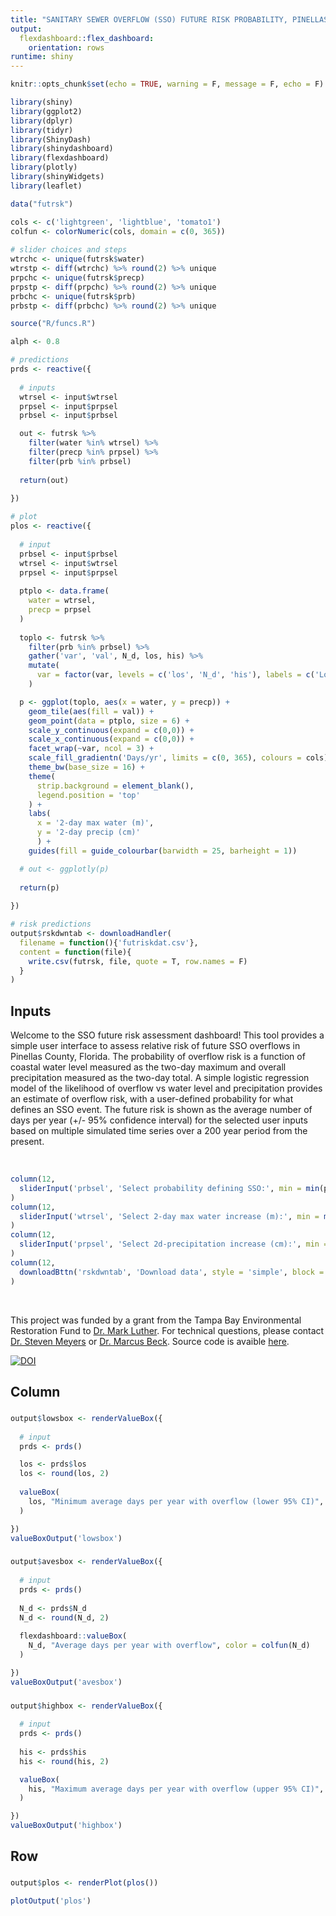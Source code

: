 ```yaml
---
title: "SANITARY SEWER OVERFLOW (SSO) FUTURE RISK PROBABILITY, PINELLAS COUNTY, FLORIDA"
output: 
  flexdashboard::flex_dashboard:
    orientation: rows
runtime: shiny
---
```

  
```r
knitr::opts_chunk$set(echo = TRUE, warning = F, message = F, echo = F)

library(shiny)
library(ggplot2)
library(dplyr)
library(tidyr)
library(ShinyDash)
library(shinydashboard)
library(flexdashboard)
library(plotly)
library(shinyWidgets)
library(leaflet)

data("futrsk")

cols <- c('lightgreen', 'lightblue', 'tomato1')
colfun <- colorNumeric(cols, domain = c(0, 365))
                       
# slider choices and steps
wtrchc <- unique(futrsk$water)
wtrstp <- diff(wtrchc) %>% round(2) %>% unique
prpchc <- unique(futrsk$precp)
prpstp <- diff(prpchc) %>% round(2) %>% unique
prbchc <- unique(futrsk$prb)
prbstp <- diff(prbchc) %>% round(2) %>% unique

source("R/funcs.R")

alph <- 0.8
```

```r
# predictions
prds <- reactive({
  
  # inputs
  wtrsel <- input$wtrsel
  prpsel <- input$prpsel
  prbsel <- input$prbsel

  out <- futrsk %>% 
    filter(water %in% wtrsel) %>% 
    filter(precp %in% prpsel) %>% 
    filter(prb %in% prbsel)
  
  return(out)
  
})

# plot
plos <- reactive({
  
  # input
  prbsel <- input$prbsel
  wtrsel <- input$wtrsel
  prpsel <- input$prpsel
  
  ptplo <- data.frame(
    water = wtrsel, 
    precp = prpsel
  )
  
  toplo <- futrsk %>% 
    filter(prb %in% prbsel) %>% 
    gather('var', 'val', N_d, los, his) %>% 
    mutate(
      var = factor(var, levels = c('los', 'N_d', 'his'), labels = c('Lower', 'Average', 'Upper'))
    )

  p <- ggplot(toplo, aes(x = water, y = precp)) + 
    geom_tile(aes(fill = val)) +
    geom_point(data = ptplo, size = 6) +
    scale_y_continuous(expand = c(0,0)) + 
    scale_x_continuous(expand = c(0,0)) + 
    facet_wrap(~var, ncol = 3) +
    scale_fill_gradientn('Days/yr', limits = c(0, 365), colours = cols) + 
    theme_bw(base_size = 16) +
    theme(
      strip.background = element_blank(), 
      legend.position = 'top'
    ) + 
    labs(
      x = '2-day max water (m)', 
      y = '2-day precip (cm)'
      ) + 
    guides(fill = guide_colourbar(barwidth = 25, barheight = 1))

  # out <- ggplotly(p)
  
  return(p)
  
})
```

```r
# risk predictions
output$rskdwntab <- downloadHandler(
  filename = function(){'futriskdat.csv'},
  content = function(file){
    write.csv(futrsk, file, quote = T, row.names = F)
  }
)
```

Inputs {.sidebar data-width=500}
-------------------------------------

Welcome to the SSO future risk assessment dashboard! This tool provides a simple user interface to assess relative risk of future SSO overflows in Pinellas County, Florida.  The probability of overflow risk is a function of coastal water level measured as the two-day maximum and overall precipitation measured as the two-day total.  A simple logistic regression model of the likelihood of overflow vs water level and precipitation provides an estimate of overflow risk, with a user-defined probability for what defines an SSO event.  The future risk is shown as the average number of days per year (+/- 95% confidence interval) for the selected user inputs based on multiple simulated time series over a 200 year period from the present.

&nbsp;

```r
column(12, 
  sliderInput('prbsel', 'Select probability defining SSO:', min = min(prbchc), max = max(prbchc), value = prbchc[4], step = prbstp, width = '600px', animate = T)
)
column(12, 
  sliderInput('wtrsel', 'Select 2-day max water increase (m):', min = min(wtrchc), max = max(wtrchc), value = min(wtrchc), step = wtrstp, width = '600px', animate = T)
)
column(12, 
  sliderInput('prpsel', 'Select 2d-precipitation increase (cm):', min = min(prpchc), max = max(prpchc), value = min(prpchc), step = prpstp, width = '600px', animate = T)
)
column(12,
  downloadBttn('rskdwntab', 'Download data', style = 'simple', block = T)
)
```

&nbsp;
&nbsp;

This project was funded by a grant from the Tampa Bay Environmental Restoration Fund to [Dr. Mark Luther](mailto:mluther@usf.edu).  For technical questions, please contact [Dr. Steven Meyers](mailto:smeyers@mail.usf.edu) or [Dr. Marcus Beck](mailto:mbeck@tbep.org).  Source code is avaible [here](https://github.com/tbep-tech/sso-dash).

[![DOI](https://zenodo.org/badge/243543298.svg)](https://zenodo.org/badge/latestdoi/243543298)

Column 
-------------------------------------

###

```r
output$lowsbox <- renderValueBox({
  
  # input
  prds <- prds()

  los <- prds$los
  los <- round(los, 2)
  
  valueBox(
    los, "Minimum average days per year with overflow (lower 95% CI)", color = colfun(los)
  )

})
valueBoxOutput('lowsbox')
```

###   
   
```r
output$avesbox <- renderValueBox({
  
  # input
  prds <- prds()
  
  N_d <- prds$N_d
  N_d <- round(N_d, 2)
  
  flexdashboard::valueBox(
    N_d, "Average days per year with overflow", color = colfun(N_d)
  )

})
valueBoxOutput('avesbox')
```

###

```r
output$highbox <- renderValueBox({
  
  # input
  prds <- prds()
  
  his <- prds$his
  his <- round(his, 2)

  valueBox(
    his, "Maximum average days per year with overflow (upper 95% CI)", color = colfun(his)
  )

})
valueBoxOutput('highbox')
```

Row {data-height=650}
-------------------------------------

### 

```r
output$plos <- renderPlot(plos())

plotOutput('plos')

```

